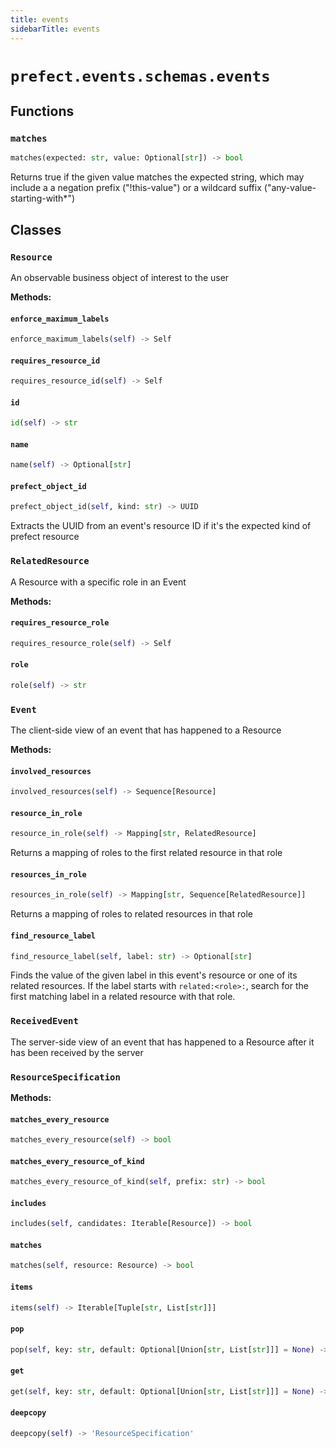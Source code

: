 ```yaml
---
title: events
sidebarTitle: events
---
```


# `prefect.events.schemas.events`

## Functions

### `matches` <sup><a href="https://github.com/prefecthq/prefect/blob/main/src/prefect/events/schemas/events.py#L194"><Icon icon="github" size="14" /></a></sup>

```python
matches(expected: str, value: Optional[str]) -> bool
```


Returns true if the given value matches the expected string, which may
include a a negation prefix ("!this-value") or a wildcard suffix
("any-value-starting-with*")


## Classes

### `Resource` <sup><a href="https://github.com/prefecthq/prefect/blob/main/src/prefect/events/schemas/events.py#L43"><Icon icon="github" size="14" /></a></sup>


An observable business object of interest to the user


**Methods:**

#### `enforce_maximum_labels` <sup><a href="https://github.com/prefecthq/prefect/blob/main/src/prefect/events/schemas/events.py#L47"><Icon icon="github" size="14" /></a></sup>

```python
enforce_maximum_labels(self) -> Self
```

#### `requires_resource_id` <sup><a href="https://github.com/prefecthq/prefect/blob/main/src/prefect/events/schemas/events.py#L57"><Icon icon="github" size="14" /></a></sup>

```python
requires_resource_id(self) -> Self
```

#### `id` <sup><a href="https://github.com/prefecthq/prefect/blob/main/src/prefect/events/schemas/events.py#L66"><Icon icon="github" size="14" /></a></sup>

```python
id(self) -> str
```

#### `name` <sup><a href="https://github.com/prefecthq/prefect/blob/main/src/prefect/events/schemas/events.py#L70"><Icon icon="github" size="14" /></a></sup>

```python
name(self) -> Optional[str]
```

#### `prefect_object_id` <sup><a href="https://github.com/prefecthq/prefect/blob/main/src/prefect/events/schemas/events.py#L73"><Icon icon="github" size="14" /></a></sup>

```python
prefect_object_id(self, kind: str) -> UUID
```

Extracts the UUID from an event's resource ID if it's the expected kind
of prefect resource


### `RelatedResource` <sup><a href="https://github.com/prefecthq/prefect/blob/main/src/prefect/events/schemas/events.py#L84"><Icon icon="github" size="14" /></a></sup>


A Resource with a specific role in an Event


**Methods:**

#### `requires_resource_role` <sup><a href="https://github.com/prefecthq/prefect/blob/main/src/prefect/events/schemas/events.py#L88"><Icon icon="github" size="14" /></a></sup>

```python
requires_resource_role(self) -> Self
```

#### `role` <sup><a href="https://github.com/prefecthq/prefect/blob/main/src/prefect/events/schemas/events.py#L99"><Icon icon="github" size="14" /></a></sup>

```python
role(self) -> str
```

### `Event` <sup><a href="https://github.com/prefecthq/prefect/blob/main/src/prefect/events/schemas/events.py#L114"><Icon icon="github" size="14" /></a></sup>


The client-side view of an event that has happened to a Resource


**Methods:**

#### `involved_resources` <sup><a href="https://github.com/prefecthq/prefect/blob/main/src/prefect/events/schemas/events.py#L153"><Icon icon="github" size="14" /></a></sup>

```python
involved_resources(self) -> Sequence[Resource]
```

#### `resource_in_role` <sup><a href="https://github.com/prefecthq/prefect/blob/main/src/prefect/events/schemas/events.py#L157"><Icon icon="github" size="14" /></a></sup>

```python
resource_in_role(self) -> Mapping[str, RelatedResource]
```

Returns a mapping of roles to the first related resource in that role


#### `resources_in_role` <sup><a href="https://github.com/prefecthq/prefect/blob/main/src/prefect/events/schemas/events.py#L162"><Icon icon="github" size="14" /></a></sup>

```python
resources_in_role(self) -> Mapping[str, Sequence[RelatedResource]]
```

Returns a mapping of roles to related resources in that role


#### `find_resource_label` <sup><a href="https://github.com/prefecthq/prefect/blob/main/src/prefect/events/schemas/events.py#L169"><Icon icon="github" size="14" /></a></sup>

```python
find_resource_label(self, label: str) -> Optional[str]
```

Finds the value of the given label in this event's resource or one of its
related resources.  If the label starts with `related:<role>:`, search for the
first matching label in a related resource with that role.


### `ReceivedEvent` <sup><a href="https://github.com/prefecthq/prefect/blob/main/src/prefect/events/schemas/events.py#L182"><Icon icon="github" size="14" /></a></sup>


The server-side view of an event that has happened to a Resource after it has
been received by the server


### `ResourceSpecification` <sup><a href="https://github.com/prefecthq/prefect/blob/main/src/prefect/events/schemas/events.py#L214"><Icon icon="github" size="14" /></a></sup>

**Methods:**

#### `matches_every_resource` <sup><a href="https://github.com/prefecthq/prefect/blob/main/src/prefect/events/schemas/events.py#L215"><Icon icon="github" size="14" /></a></sup>

```python
matches_every_resource(self) -> bool
```

#### `matches_every_resource_of_kind` <sup><a href="https://github.com/prefecthq/prefect/blob/main/src/prefect/events/schemas/events.py#L218"><Icon icon="github" size="14" /></a></sup>

```python
matches_every_resource_of_kind(self, prefix: str) -> bool
```

#### `includes` <sup><a href="https://github.com/prefecthq/prefect/blob/main/src/prefect/events/schemas/events.py#L228"><Icon icon="github" size="14" /></a></sup>

```python
includes(self, candidates: Iterable[Resource]) -> bool
```

#### `matches` <sup><a href="https://github.com/prefecthq/prefect/blob/main/src/prefect/events/schemas/events.py#L236"><Icon icon="github" size="14" /></a></sup>

```python
matches(self, resource: Resource) -> bool
```

#### `items` <sup><a href="https://github.com/prefecthq/prefect/blob/main/src/prefect/events/schemas/events.py#L243"><Icon icon="github" size="14" /></a></sup>

```python
items(self) -> Iterable[Tuple[str, List[str]]]
```

#### `pop` <sup><a href="https://github.com/prefecthq/prefect/blob/main/src/prefect/events/schemas/events.py#L260"><Icon icon="github" size="14" /></a></sup>

```python
pop(self, key: str, default: Optional[Union[str, List[str]]] = None) -> Optional[List[str]]
```

#### `get` <sup><a href="https://github.com/prefecthq/prefect/blob/main/src/prefect/events/schemas/events.py#L270"><Icon icon="github" size="14" /></a></sup>

```python
get(self, key: str, default: Optional[Union[str, List[str]]] = None) -> Optional[List[str]]
```

#### `deepcopy` <sup><a href="https://github.com/prefecthq/prefect/blob/main/src/prefect/events/schemas/events.py#L283"><Icon icon="github" size="14" /></a></sup>

```python
deepcopy(self) -> 'ResourceSpecification'
```
